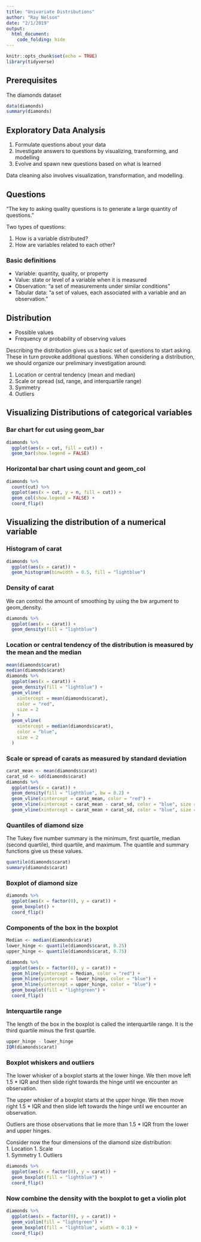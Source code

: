 ```yaml
---
title: "Univariate Distributions"
author: "Ray Nelson"
date: "2/1/2019"
output:
  html_document:
    code_folding: hide
---
```


```r
knitr::opts_chunk$set(echo = TRUE)
library(tidyverse)
```

## Prerequisites

The diamonds dataset

```r
data(diamonds)
summary(diamonds)
```

## Exploratory Data Analysis

1.  Formulate questions about your data
1.  Investigate answers to questions by visualizing, transforming, and modelling
1.  Evolve and spawn new questions based on what is learned

Data cleaning also involves visualization, transformation, and modelling.  

## Questions  

"The key to asking quality questions is to generate a large quantity of questions."  

Two types of questions:  

1.  How is a variable distributed?
1.  How are variables related to each other?

### Basic definitions

*  Variable: quantity, quality, or property  
*  Value:  state or level of a variable when it is measured
*  Observation:  "a set of measurements under similar conditions"  
*  Tabular data:  "a set of values, each associated with a variable and an observation."  

## Distribution

*  Possible values
*  Frequency or probability of observing values

Describing the distribution gives us a basic set of questions to start asking. These in turn provoke additional questions. When considering a distribution, we should organize our preliminary investigation around:

1.  Location or central tendency (mean and median)
1.  Scale or spread (sd, range, and interquartile range)
1.  Symmetry   
1.  Outliers  

## Visualizing Distributions of categorical variables 

### Bar chart for cut using geom_bar

```r
diamonds %>% 
  ggplot(aes(x = cut, fill = cut)) +
  geom_bar(show.legend = FALSE)
```  

### Horizontal bar chart using count and geom_col

```r
diamonds %>% 
  count(cut) %>% 
  ggplot(aes(x = cut, y = n, fill = cut)) +
  geom_col(show.legend = FALSE) +
  coord_flip()
```
## Visualizing the distribution of a numerical variable

### Histogram of carat

```r
diamonds %>%
  ggplot(aes(x = carat)) +
  geom_histogram(binwidth = 0.5, fill = "lightblue")
```

### Density of carat

We can control the amount of smoothing by using the bw argument to geom_density.  

```r
diamonds %>%
  ggplot(aes(x = carat)) +
  geom_density(fill = "lightblue")
```

### Location or central tendency of the distribution is measured by the mean and the median

```r
mean(diamonds$carat)
median(diamonds$carat)
diamonds %>%
  ggplot(aes(x = carat)) +
  geom_density(fill = "lightblue") +
  geom_vline(
    xintercept = mean(diamonds$carat),
    color = "red",
    size = 2
  ) +
  geom_vline(
    xintercept = median(diamonds$carat),
    color = "blue",
    size = 2
  )
```

### Scale or spread of carats as measured by standard deviation

```r
carat_mean <- mean(diamonds$carat)
carat_sd <- sd(diamonds$carat)
diamonds %>% 
  ggplot(aes(x = carat)) +
  geom_density(fill = "lightblue", bw = 0.2) +
  geom_vline(xintercept = carat_mean, color = "red") +
  geom_vline(xintercept = carat_mean - carat_sd, color = "blue", size = 2) +
  geom_vline(xintercept = carat_mean + carat_sd, color = "blue", size = 2)
```

### Quantiles of diamond size

The Tukey five number summary is the minimum, first quartile, median (second quartile), third quartile, and maximum. The quantile and summary functions give us these values.

```r
quantile(diamonds$carat)
summary(diamonds$carat)
```

### Boxplot of diamond size

```r
diamonds %>% 
  ggplot(aes(x = factor(0), y = carat)) +
  geom_boxplot() +
  coord_flip()
```

### Components of the box in the boxplot

```r
Median <- median(diamonds$carat)
lower_hinge <- quantile(diamonds$carat, 0.25)
upper_hinge <- quantile(diamonds$carat, 0.75)

diamonds %>% 
  ggplot(aes(x = factor(0), y = carat)) +
  geom_hline(yintercept = Median, color = "red") +
  geom_hline(yintercept = lower_hinge, color = "blue") +
  geom_hline(yintercept = upper_hinge, color = "blue") +
  geom_boxplot(fill = "lightgreen") +
  coord_flip()
```

### Interquartile range

The length of the box in the boxplot is called the interquartile range. It is the third quartile minus the first quartile.

```r
upper_hinge - lower_hinge
IQR(diamonds$carat)
```  

### Boxplot whiskers and outliers

The lower whisker of a boxplot starts at the lower hinge. We then move left 1.5 *  IQR and then slide right towards the hinge until we encounter an observation.  

The upper whisker of a boxplot starts at the upper hinge. We then move right 1.5 *  IQR and then slide left towards the hinge until we encounter an observation.  

Outliers are those observations that lie more than 1.5 * IQR from the lower and upper hinges.  

Consider now the four dimensions of the diamond size distribution:  
1.  Location
1.  Scale  
1.  Symmetry
1.  Outliers

```r
diamonds %>% 
  ggplot(aes(x = factor(0), y = carat)) +
  geom_boxplot(fill = "lightblue") +
  coord_flip()
```

### Now combine the density with the boxplot to get a violin plot  

```r
diamonds %>% 
  ggplot(aes(x = factor(0), y = carat)) +
  geom_violin(fill = "lightgreen") +
  geom_boxplot(fill = "lightblue", width = 0.1) +
  coord_flip()
```




